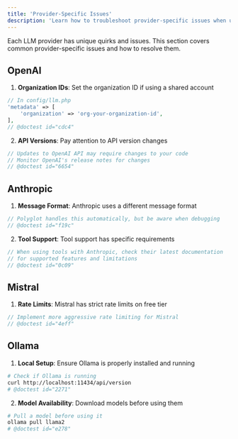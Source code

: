 ```yaml
---
title: 'Provider-Specific Issues'
description: 'Learn how to troubleshoot provider-specific issues when using Polyglot.'
---
```


Each LLM provider has unique quirks and issues. This section covers common provider-specific issues and how to resolve them.


## OpenAI

1. **Organization IDs**: Set the organization ID if using a shared account
```php
// In config/llm.php
'metadata' => [
    'organization' => 'org-your-organization-id',
],
// @doctest id="cdc4"
```

2. **API Versions**: Pay attention to API version changes
```php
// Updates to OpenAI API may require changes to your code
// Monitor OpenAI's release notes for changes
// @doctest id="6654"
```

## Anthropic

1. **Message Format**: Anthropic uses a different message format
```php
// Polyglot handles this automatically, but be aware when debugging
// @doctest id="f19c"
```

2. **Tool Support**: Tool support has specific requirements
```php
// When using tools with Anthropic, check their latest documentation
// for supported features and limitations
// @doctest id="0c09"
```

## Mistral

1. **Rate Limits**: Mistral has strict rate limits on free tier
```php
// Implement more aggressive rate limiting for Mistral
// @doctest id="4eff"
```


## Ollama

1. **Local Setup**: Ensure Ollama is properly installed and running
```bash
# Check if Ollama is running
curl http://localhost:11434/api/version
# @doctest id="2271"
```

2. **Model Availability**: Download models before using them
```bash
# Pull a model before using it
ollama pull llama2
# @doctest id="e278"
```
